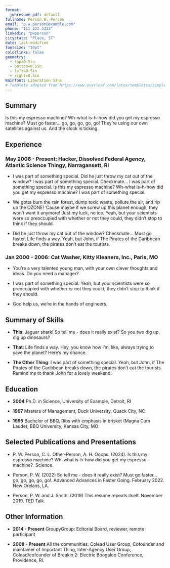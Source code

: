 ```yaml
---
format:
  jwhresume-pdf: default
fullname: Person W. Person
email: "p.w.person@example.com"
phone: "111 222 3333"
linkedin: "pwperson"
citystate: "Place, ST"
date: last-modified
fontsize: "10pt"
colorlinks: false
geometry:
  - top=0.5in
  - bottom=0.5in
  - left=0.5in
  - right=0.5in
mainfont: Liberation Sans
# Template adapted from https://www.overleaf.com/latex/templates/simple-cover-letter/jmkbrdnmxmbn
---
```


<!--Thanks to https://jeffsum.com/ for the Jeff Goldblum version of lorem ipsum-->

## Summary

Is this my espresso machine? Wh-what is-h-how did you get my espresso machine? Must go faster... go, go, go, go, go! They're using our own satellites against us. And the clock is ticking.

## Experience

### May 2006 - Present: Hacker, Dissolved Federal Agency, Atlantic Science Thingy, Narragansett, RI

- I was part of something special. Did he just throw my cat out of the window? I was part of something special. Checkmate... I was part of something special. Is this my espresso machine? Wh-what is-h-how did you get my espresso machine? I was part of something special.

- We gotta burn the rain forest, dump toxic waste, pollute the air, and rip up the OZONE! 'Cause maybe if we screw up this planet enough, they won't want it anymore! Just my luck, no ice. Yeah, but your scientists were so preoccupied with whether or not they could, they didn't stop to think if they should.  

- Did he just throw my cat out of the window? Checkmate... Must go faster. Life finds a way. Yeah, but John, if The Pirates of the Caribbean breaks down, the pirates don’t eat the tourists. 


### Jan 2000 - 2006: Cat Washer, Kitty Kleaners, Inc., Paris, MO

- You're a very talented young man, with your own clever thoughts and ideas. Do you need a manager?

- I was part of something special. Yeah, but your scientists were so preoccupied with whether or not they could, they didn't stop to think if they should. 

- God help us, we're in the hands of engineers.

\renewcommand{\labelitemi}{}

## Summary of Skills

- **This**: Jaguar shark! So tell me - does it really exist? So you two dig up, dig up dinosaurs? 

- **That**: Life finds a way. Hey, you know how I'm, like, always trying to save the planet? Here's my chance.

- **The Other Thing**: I was part of something special. Yeah, but John, if The Pirates of the Caribbean breaks down, the pirates don’t eat the tourists. Remind me to thank John for a lovely weekend.



## Education

- **2004** Ph.D. in Science, University of Example, Detroit, RI

- **1997** Masters of Management, Duck University, Quack City, NC

- **1995** Bachelor of BBQ, Ribs with emphasis in brisket (Magna Cum Laude), BBQ University, Kansas City, MO

## Selected Publications and Presentations

- P. W. Person, C. L. Other-Person, A. H. Ooops. (2024). Is this my espresso machine? Wh-what is-h-how did you get my espresso machine?. Science.

- Person, P. W. (2022) So tell me - does it really exist? Must go faster... go, go, go, go, go!. Advanced Advances in Faster Going. February 2022. New Orelans, LA.

- Person, P. W. and J. Smith. (2019) This resume repeats itself. November 2019. TED Talk.


## Other Information

- **2014 - Present** GroupyGroup: Editorial Board, reviewer, remote participant

- **2008 - Present** All the communities: Colead User Group, Cofounder and maintainer of Important Thing, Inter-Agency User Group, Colead/cofounder of Breakin 2: Electric Boogaloo Conference, Providence, RI.